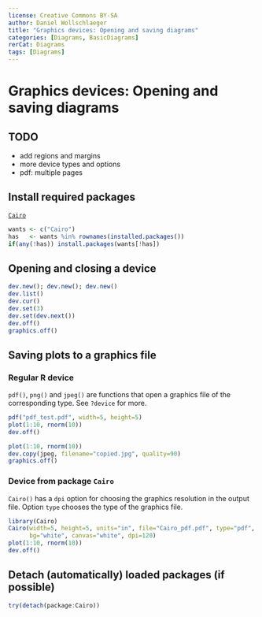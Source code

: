 ---
license: Creative Commons BY-SA
author: Daniel Wollschlaeger
title: "Graphics devices: Opening and saving diagrams"
categories: [Diagrams, BasicDiagrams]
rerCat: Diagrams
tags: [Diagrams]
---

Graphics devices: Opening and saving diagrams
=========================

TODO
-------------------------

 - add regions and margins
 - more device types and options
 - pdf: multiple pages

Install required packages
-------------------------

[`Cairo`](http://cran.r-project.org/package=Cairo)

```{r}
wants <- c("Cairo")
has   <- wants %in% rownames(installed.packages())
if(any(!has)) install.packages(wants[!has])
```

Opening and closing a device
-------------------------

```{r}
dev.new(); dev.new(); dev.new()
dev.list()
dev.cur()
dev.set(3)
dev.set(dev.next())
dev.off()
graphics.off()
```

Saving plots to a graphics file
-------------------------

### Regular R device

`pdf()`, `png()` and `jpeg()` are functions that open a graphics file of the corresponding type. See `?device` for more.

```{r eval=FALSE}
pdf("pdf_test.pdf", width=5, height=5)
plot(1:10, rnorm(10))
dev.off()
```

```{r eval=FALSE}
plot(1:10, rnorm(10))
dev.copy(jpeg, filename="copied.jpg", quality=90)
graphics.off()
```

### Device from package `Cairo`

`Cairo()` has a `dpi` option for choosing the graphics resolution in the output file. Option `type` chooses the type of the graphics file.

```{r eval=FALSE}
library(Cairo)
Cairo(width=5, height=5, units="in", file="Cairo_pdf.pdf", type="pdf",
      bg="white", canvas="white", dpi=120)
plot(1:10, rnorm(10))
dev.off()
```

Detach (automatically) loaded packages (if possible)
-------------------------

```{r}
try(detach(package:Cairo))
```
